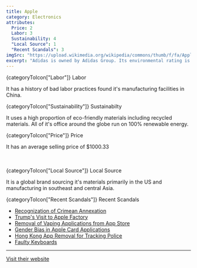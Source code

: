 ```yaml
---
title: Apple
category: Electronics
attributes:
  Price: 2
  Labor: 3
  Sustainability: 4
  "Local Source": 1
  "Recent Scandals": 3
imgSrc: "https://upload.wikimedia.org/wikipedia/commons/thumb/f/fa/Apple_logo_black.svg/160px-Apple_logo_black.svg.png"
excerpt: "Adidas is owned by Adidas Group. Its environmental rating is 'good'. It uses a medium proportion of eco-friendly materials including recycled materials."
---
```



<SpacedElements as="h3">
  {categoryToIcon["Labor"]}
  Labor
</SpacedElements>

It has a history of bad labor practices found it's manufacturing facilities in China.

<SpacedElements as="h3">
  {categoryToIcon["Sustainability"]}
  Sustainabilty
</SpacedElements>

It uses a high proportion of eco-friendly materials including recycled materials. All of it's office around the globe run on 100% renewable energy.

<SpacedElements as="h3">
  {categoryToIcon["Price"]}
  Price
</SpacedElements>

It has an average selling price of \$1000.33

<br />
<br />
<SpacedElements as="h3">
  {categoryToIcon["Local Source"]}
  Local Source
</SpacedElements>

It is a global brand sourcing it's materials primarily in the US and manufacturing in southeast and central Asia.

<SpacedElements as="h3">
  {categoryToIcon["Recent Scandals"]}
  Recent Scandals
</SpacedElements>

- [Recognization of Crimean Annexation](https://www.nytimes.com/2019/11/28/world/europe/crimea-apple-maps-russia.html?searchResultPosition=2)
- [Trump's Visit to Apple Factory](https://www.nytimes.com/2019/11/21/business/dealbook/trump-apple-tim-cook.html?searchResultPosition=4)
- [Removal of Vaping Applications from App Store](https://www.nytimes.com/2019/11/15/business/apple-vaping-apps.html?searchResultPosition=9)
- [Gender Bias in Apple Card Applications](https://www.nytimes.com/2019/11/10/business/Apple-credit-card-investigation.html?searchResultPosition=12)
- [Hong Kong App Removal for Tracking Police](https://www.nytimes.com/2019/10/09/technology/apple-hong-kong-app.html?searchResultPosition=1)
- [Faulty Keyboards](https://www.nytimes.com/reuters/2019/12/02/business/02reuters-apple-macbooks.html?searchResultPosition=3)

<hr />

[Visit their website](https://www.apple.com/)
